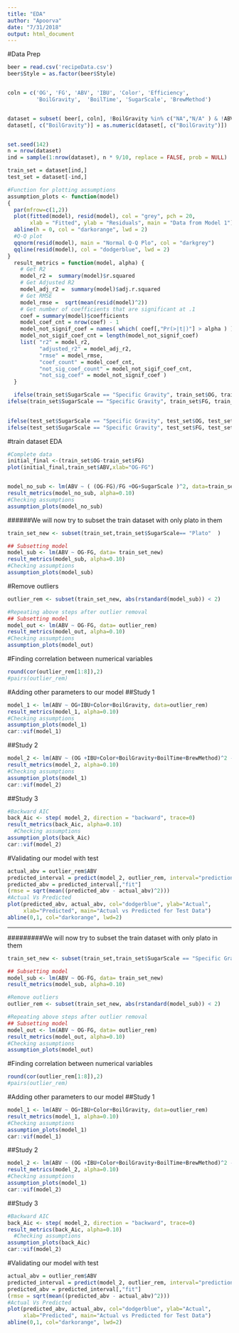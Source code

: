 ```yaml
---
title: "EDA"
author: "Apoorva"
date: "7/31/2018"
output: html_document
---
```


#Data Prep
```r
beer = read.csv('recipeData.csv')
beer$Style = as.factor(beer$Style)


coln = c('OG', 'FG', 'ABV', 'IBU', 'Color', 'Efficiency',
         'BoilGravity',  'BoilTime', 'SugarScale', 'BrewMethod')


dataset = subset( beer[, coln], !BoilGravity %in% c("NA","N/A" ) & !ABV %in% c("NA","N/A"))
dataset[, c("BoilGravity")] = as.numeric(dataset[, c("BoilGravity")])


set.seed(142)
n = nrow(dataset)
ind = sample(1:nrow(dataset), n * 9/10, replace = FALSE, prob = NULL)

train_set = dataset[ind,]
test_set = dataset[-ind,]

#Function for plotting assumptions
assumption_plots <- function(model)
{
  par(mfrow=c(1,2))
  plot(fitted(model), resid(model), col = "grey", pch = 20,
       xlab = "Fitted", ylab = "Residuals", main = "Data from Model 1")
  abline(h = 0, col = "darkorange", lwd = 2)
  #Q-Q plot 
  qqnorm(resid(model), main = "Normal Q-Q Plo", col = "darkgrey")
  qqline(resid(model), col = "dodgerblue", lwd = 2)
}
  result_metrics = function(model, alpha) {
    # Get R2  
    model_r2 =  summary(model)$r.squared
    # Get Adjusted R2
    model_adj_r2 =  summary(model)$adj.r.squared
    # Get RMSE
    model_rmse =  sqrt(mean(resid(model)^2))
    # Get number of coefficients that are significant at .1
    coef = summary(model)$coefficients
    model_coef_cnt = nrow(coef) - 1
    model_not_signif_coef = names( which( coef[,"Pr(>|t|)"] > alpha ) )
    model_not_sigif_coef_cnt = length(model_not_signif_coef)
    list( "r2" = model_r2,
          "adjusted_r2" = model_adj_r2,
          "rmse" = model_rmse,
          "coef_count" = model_coef_cnt,
          "not_sig_coef_count" = model_not_sigif_coef_cnt,
          "not_sig_coef" = model_not_signif_coef )
  }

  ifelse(train_set$SugarScale == "Specific Gravity", train_set$OG, train_set$OG <-  1 + ((train_set$OG)/ (258.6 - ((227.1*train_set$OG)/258.2))))
ifelse(train_set$SugarScale == "Specific Gravity", train_set$FG, train_set$FG <-  1 + ((train_set$FG)/ (258.6 - ((227.1*train_set$FG)/258.2))))

       
ifelse(test_set$SugarScale == "Specific Gravity", test_set$OG, test_set$OG <-  1 + ((test_set$OG)/ (258.6 - ((227.1*test_set$OG)/258.2))))
ifelse(test_set$SugarScale == "Specific Gravity", test_set$FG, test_set$FG <-  1 + ((test_set$FG)/ (258.6 - ((227.1*test_set$FG)/258.2))))


```

#train dataset EDA
```r
#Complete data
initial_final <-(train_set$OG-train_set$FG)
plot(initial_final,train_set$ABV,xlab="OG-FG")


model_no_sub <- lm(ABV ~ ( (OG-FG)/FG +OG+SugarScale )^2, data=train_set )
result_metrics(model_no_sub, alpha=0.10)
#Checking assumptions
assumption_plots(model_no_sub)
```

######We will now try to subset the train dataset with only plato in them
```r

train_set_new <- subset(train_set,train_set$SugarScale== "Plato"  )

## Subsetting model
model_sub <- lm(ABV ~ OG-FG, data= train_set_new)
result_metrics(model_sub, alpha=0.10)
#Checking assumptions
assumption_plots(model_sub)
```

#Remove outliers
```r
outlier_rem <- subset(train_set_new, abs(rstandard(model_sub)) < 2)

#Repeating above steps after outlier removal
## Subsetting model
model_out <- lm(ABV ~ OG-FG, data= outlier_rem)
result_metrics(model_out, alpha=0.10)
#Checking assumptions
assumption_plots(model_out)
```


#Finding correlation between numerical variables
```r
round(cor(outlier_rem[1:8]),2)
#pairs(outlier_rem)
```

#Adding other parameters to our model
##Study 1
```r
model_1 <- lm(ABV ~ OG+IBU+Color+BoilGravity, data=outlier_rem)
result_metrics(model_1, alpha=0.10)
#Checking assumptions
assumption_plots(model_1)
car::vif(model_1)
```

##Study 2
```r
model_2 <- lm(ABV ~ (OG +IBU+Color+BoilGravity+BoilTime+BrewMethod)^2 -OG:BoilGravity  , data=outlier_rem)
result_metrics(model_2, alpha=0.10)
#Checking assumptions
assumption_plots(model_1)
car::vif(model_2)
```

##Study 3
```r
#Backward AIC
back_Aic <- step( model_2, direction = "backward", trace=0) 
result_metrics(back_Aic, alpha=0.10)
  #Checking assumptions
assumption_plots(back_Aic)
car::vif(model_2)
```

#Validating our model with test
```r
actual_abv = outlier_rem$ABV
predicted_interval = predict(model_2, outlier_rem, interval="prediction", level=0.01)
predicted_abv = predicted_interval[,"fit"]
(rmse = sqrt(mean((predicted_abv - actual_abv)^2)))
#Actual Vs Predicted
plot(predicted_abv, actual_abv, col="dodgerblue", ylab="Actual", 
     xlab="Predicted", main="Actual vs Predicted for Test Data")
abline(0,1, col="darkorange", lwd=2)
```




***


#########We will now try to subset the train dataset with only plato in them
```r

train_set_new <- subset(train_set,train_set$SugarScale == "Specific Gravity"  )

## Subsetting model
model_sub <- lm(ABV ~ OG-FG, data= train_set_new)
result_metrics(model_sub, alpha=0.10)

#Remove outliers
outlier_rem <- subset(train_set_new, abs(rstandard(model_sub)) < 2)

#Repeating above steps after outlier removal
## Subsetting model
model_out <- lm(ABV ~ OG-FG, data= outlier_rem)
result_metrics(model_out, alpha=0.10)
#Checking assumptions
assumption_plots(model_out)
```


#Finding correlation between numerical variables
```r
round(cor(outlier_rem[1:8]),2)
#pairs(outlier_rem)
```

#Adding other parameters to our model
##Study 1
```r
model_1 <- lm(ABV ~ OG+IBU+Color+BoilGravity, data=outlier_rem)
result_metrics(model_1, alpha=0.10)
#Checking assumptions
assumption_plots(model_1)
car::vif(model_1)
```

##Study 2
```r
model_2 <- lm(ABV ~ (OG +IBU+Color+BoilGravity+BoilTime+BrewMethod)^2 -OG:BoilGravity  , data=outlier_rem)
result_metrics(model_2, alpha=0.10)
#Checking assumptions
assumption_plots(model_1)
car::vif(model_2)
```

##Study 3
```r
#Backward AIC
back_Aic <- step( model_2, direction = "backward", trace=0) 
result_metrics(back_Aic, alpha=0.10)
  #Checking assumptions
assumption_plots(back_Aic)
car::vif(model_2)
```

#Validating our model with test
```r
actual_abv = outlier_rem$ABV
predicted_interval = predict(model_2, outlier_rem, interval="prediction", level=0.01)
predicted_abv = predicted_interval[,"fit"]
(rmse = sqrt(mean((predicted_abv - actual_abv)^2)))
#Actual Vs Predicted
plot(predicted_abv, actual_abv, col="dodgerblue", ylab="Actual", 
     xlab="Predicted", main="Actual vs Predicted for Test Data")
abline(0,1, col="darkorange", lwd=2)
```

